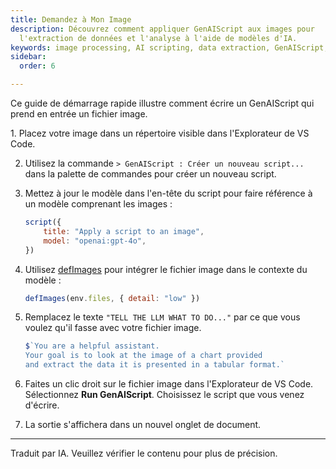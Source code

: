```yaml
---
title: Demandez à Mon Image
description: Découvrez comment appliquer GenAIScript aux images pour
  l'extraction de données et l'analyse à l'aide de modèles d'IA.
keywords: image processing, AI scripting, data extraction, GenAIScript, visual analysis
sidebar:
  order: 6

---
```



Ce guide de démarrage rapide illustre comment écrire un GenAIScript qui prend en entrée un fichier image.

<Steps>
  1. Placez votre image dans un répertoire visible dans l'Explorateur de VS Code.

  2. Utilisez la commande `> GenAIScript : Créer un nouveau script...` dans la palette de commandes pour créer un nouveau script.

  3. Mettez à jour le modèle dans l'en-tête du script pour faire référence à un modèle comprenant les images :
     ```js
     script({
         title: "Apply a script to an image",
         model: "openai:gpt-4o",
     })
     ```

  4. Utilisez [defImages](../../reference/scripts/images/) pour intégrer le fichier image dans le contexte du modèle :
     ```js
     defImages(env.files, { detail: "low" })
     ```

  5. Remplacez le texte `"TELL THE LLM WHAT TO DO..."` par ce que vous voulez qu'il fasse avec votre fichier image.
     ```js
     $`You are a helpful assistant. 
     Your goal is to look at the image of a chart provided
     and extract the data it is presented in a tabular format.`
     ```

  6. Faites un clic droit sur le fichier image dans l'Explorateur de VS Code. Sélectionnez **Run GenAIScript**. Choisissez le script que vous venez d'écrire.

  7. La sortie s'affichera dans un nouvel onglet de document.
</Steps>

<hr />

Traduit par IA. Veuillez vérifier le contenu pour plus de précision.
